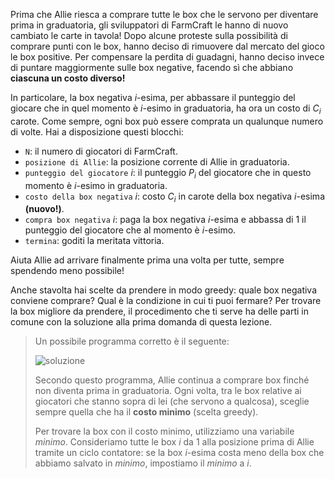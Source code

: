 
Prima che Allie riesca a comprare tutte le box che le servono per diventare prima in graduatoria, gli sviluppatori
di FarmCraft le hanno di nuovo cambiato le carte in tavola! Dopo alcune proteste sulla possibilità di comprare
punti con le box, hanno deciso di rimuovere dal mercato del gioco le box positive. Per compensare la perdita di
guadagni, hanno deciso invece di puntare maggiormente sulle box negative, facendo sì che abbiano **ciascuna un
costo diverso!**

In particolare, la box negativa $i$-esima, per abbassare il punteggio del giocare che in quel momento è $i$-esimo
in graduatoria, ha ora un costo di $C_i$ carote. Come sempre, ogni box può essere comprata un qualunque numero di
volte. Hai a disposizione questi blocchi:

- `N`: il numero di giocatori di FarmCraft.
- `posizione di Allie`: la posizione corrente di Allie in graduatoria.
- `punteggio del giocatore` $i$: il punteggio $P_i$ del giocatore che in questo momento è $i$-esimo in graduatoria.
- `costo della box negativa` $i$: costo $C_i$ in carote della box negativa $i$-esima **(nuovo!)**.
- `compra box negativa` $i$: paga la box negativa $i$-esima e abbassa di $1$ il punteggio del giocatore che al momento è $i$-esimo.
- `termina`: goditi la meritata vittoria.

Aiuta Allie ad arrivare finalmente prima una volta per tutte, sempre spendendo meno possibile!

<Hint label="suggerimento 1">
  Anche stavolta hai scelte da prendere in modo greedy: quale box negativa conviene comprare?
  Qual è la condizione in cui ti puoi fermare?
</Hint>

<Hint label="suggerimento 2">
  Per trovare la box migliore da prendere, il procedimento che ti serve ha delle parti in comune
  con la soluzione alla prima domanda di questa lezione.
</Hint>

<Blockly
  toolbox={toolbox}
  customBlocks={customBlocks}
  initialBlocks={initialBlocks}
  testcases={testcases}
  visualizer={Visualizer}
/>

> Un possibile programma corretto è il seguente:
>
> ![soluzione](sol.png)
>
> Secondo questo programma, Allie continua a comprare box finché non diventa prima in graduatoria.
> Ogni volta, tra le box relative ai giocatori che stanno sopra di lei (che servono a qualcosa),
> sceglie sempre quella che ha il **costo minimo** (scelta greedy).
>
> Per trovare la box con il costo minimo, utilizziamo una variabile _minimo_.
> Consideriamo tutte le box $i$ da $1$ alla posizione prima di Allie tramite un ciclo contatore:
> se la box $i$-esima costa meno della box che abbiamo salvato in _minimo_, impostiamo il _minimo_ a $i$.
